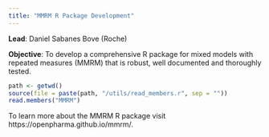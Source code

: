 ```yaml
---
title: "MMRM R Package Development"
---
```


**Lead**: Daniel Sabanes Bove (Roche)

**Objective**: To develop a comprehensive R package for mixed models with repeated measures (MMRM) that is robust, well documented and thoroughly tested.

```r
path <- getwd()
source(file = paste(path, "/utils/read_members.r", sep = ""))
read.members("MMRM")

```

To learn more about the MMRM R package visit https://openpharma.github.io/mmrm/.
